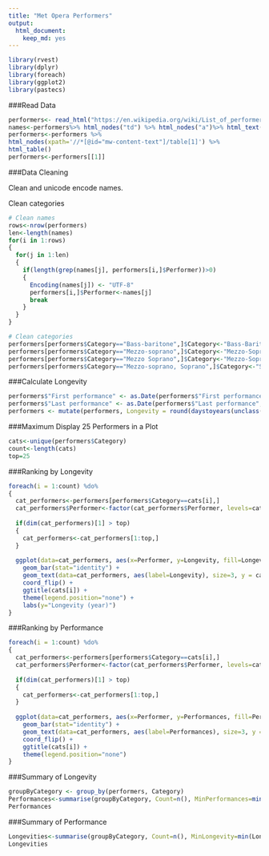 ```yaml
---
title: "Met Opera Performers"
output: 
  html_document: 
    keep_md: yes
---
```


```r
library(rvest)
library(dplyr)
library(foreach)
library(ggplot2)
library(pastecs)
```

###Read Data

```r
performers<- read_html("https://en.wikipedia.org/wiki/List_of_performers_at_the_Metropolitan_Opera")
names<-performers%>% html_nodes("td") %>% html_nodes("a")%>% html_text()
performers<-performers %>%
html_nodes(xpath='//*[@id="mw-content-text"]/table[1]') %>%
html_table()
performers<-performers[[1]]
```

###Data Cleaning

Clean and unicode encode names.

Clean categories

```r
# Clean names
rows<-nrow(performers)
len<-length(names)
for(i in 1:rows)
{
  for(j in 1:len)
  {
    if(length(grep(names[j], performers[i,]$Performer))>0)
    {
      Encoding(names[j]) <- "UTF-8"
      performers[i,]$Performer<-names[j]
      break
    }
  }
}

# Clean categories
performers[performers$Category=="Bass-baritone",]$Category<-"Bass-Baritone"
performers[performers$Category=="Mezzo-soprano",]$Category<-"Mezzo-Soprano"
performers[performers$Category=="Mezzo Soprano",]$Category<-"Mezzo-Soprano"
performers[performers$Category=="Mezzo-soprano, Soprano",]$Category<-"Soprano, Mezzo-soprano"
```

###Calculate Longevity

```r
performers$"First performance" <- as.Date(performers$"First performance", "%m/%d/%Y")
performers$"Last performance" <- as.Date(performers$"Last performance", "%m/%d/%Y")
performers <- mutate(performers, Longevity = round(daystoyears(unclass(performers$"Last performance")) - daystoyears(unclass(performers$"First performance")), digits=1))
```

###Maximum Display 25 Performers in a Plot

```r
cats<-unique(performers$Category)
count<-length(cats)
top=25
```

###Ranking by Longevity

```r
foreach(i = 1:count) %do%
{
  cat_performers<-performers[performers$Category==cats[i],]
  cat_performers$Performer<-factor(cat_performers$Performer, levels=cat_performers[order(cat_performers$Longevity), "Performer"])
  
  if(dim(cat_performers)[1] > top)
  {
    cat_performers<-cat_performers[1:top,]
  }
  
  ggplot(data=cat_performers, aes(x=Performer, y=Longevity, fill=Longevity)) + 
    geom_bar(stat="identity") +
    geom_text(data=cat_performers, aes(label=Longevity), size=3, y = cat_performers$Longevity/2, color="white") +
    coord_flip() +
    ggtitle(cats[i]) +
    theme(legend.position="none") + 
    labs(y="Longevity (year)")
}
```

###Ranking by Performance

```r
foreach(i = 1:count) %do%
{
  cat_performers<-performers[performers$Category==cats[i],]
  cat_performers$Performer<-factor(cat_performers$Performer, levels=cat_performers[order(cat_performers$Performances), "Performer"])
  
  if(dim(cat_performers)[1] > top)
  {
    cat_performers<-cat_performers[1:top,]
  }
  
  ggplot(data=cat_performers, aes(x=Performer, y=Performances, fill=Performances)) + 
    geom_bar(stat="identity") +
    geom_text(data=cat_performers, aes(label=Performances), size=3, y = cat_performers$Performances/2, color="white") +
    coord_flip() +
    ggtitle(cats[i]) +
    theme(legend.position="none")
}
```

###Summary of Longevity

```r
groupByCategory <- group_by(performers, Category)
Performances<-summarise(groupByCategory, Count=n(), MinPerformances=min(Performances), MaxPerformances=max(Performances))
Performances
```

###Summary of Performance

```r
Longevities<-summarise(groupByCategory, Count=n(), MinLongevity=min(Longevity), MaxLongevity=max(Longevity))
Longevities
```
